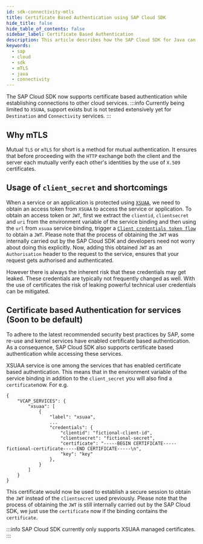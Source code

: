 ```yaml
---
id: sdk-connectivity-mtls
title: Certificate Based Authentication using SAP Cloud SDK
hide_title: false
hide_table_of_contents: false
sidebar_label: Certificate Based Authentication
description: This article describes how the SAP Cloud SDK for Java can be used to establish connections to other cloud services using mTLS
keywords:
  - sap
  - cloud
  - sdk
  - mTLS
  - java
  - connectivity
---
```



The SAP Cloud SDK now supports certificate based authentication while establishing connections to other cloud services.
:::info
Currently being limited to `XSUAA`, support exists but is not tested extensively yet for `Destination` and `Connectivity` services.
:::

## Why mTLS
Mutual `TLS` or `mTLS` for short is a method for mutual authentication.
It ensures that before proceeding with the `HTTP` exchange both the client and the server each mutually verify each other's identities by the use of `X.509` certificates.

## Usage of `client_secret` and shortcomings
When a service or an application is protected using [`XSUAA`](https://help.sap.com/viewer/65de2977205c403bbc107264b8eccf4b/Cloud/en-US/6373bb7a96114d619bfdfdc6f505d1b9.html), we need to obtain an access token from `XSUAA` to access the service or application.
To obtain an access token or `JWT`, first we extract the `clientid`, `clientsecret` and `uri` from the environment variable of the service binding and then using the `url` from `xsuaa` service binding, trigger a [`Client credentials token flow`](https://github.com/SAP/cloud-security-xsuaa-integration/tree/main/token-client) to obtain a `JWT`.
Please note that the process of obtaining the `JWT` was internally carried out by the SAP Cloud SDK and developers need not worry about doing this explicitly.
Now, adding this obtained `JWT` as an `Authorisation` header to the request to the service, ensures that your request gets authorised and authenticated.

However there is always the inherent risk that these credentials may get leaked. These credentials are typically not frequently changed as well.
With the use of certificates the risk of leaking powerful technical user credentials can be mitigated.

## Certificate based Authentication for services (Soon to be default)
To adhere to the latest recommended security best practices by SAP, some re-use and kernel services have enabled certificate based authentication.
As a consequence, SAP Cloud SDK also supports certificate based authentication while accessing these services.

XSUAA service is one among the services that has enabled certificate based authentication.
This means that in the environment variable of the service binding in addition to the `client_secret` you will also find a `certificate`now.
For e.g.
```
{
    "VCAP_SERVICES": {
		"xsuaa": [
			{
				"label": "xsuaa",
				...
				"credentials": {
					"clientid": "fictional-client-id",
					"clientsecret": "fictional-secret",
					"certificate": "-----BEGIN CERTIFICATE-----fictional-certificate-----END CERTIFICATE-----\n",
					"key": "key"
				},
			}
		]
	}
}
```
This certificate would now be used to establish a secure session to obtain the `JWT` instead of the `clientsecret` used previously.
Please note that the process of obtaining the `JWT` is still internally carried out by the SAP Cloud SDK, we just use the `certificate` now if the binding contains the `certificate`.

:::info
SAP Cloud SDK currently only supports XSUAA managed certificates.
:::

